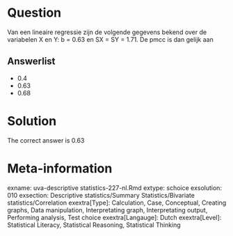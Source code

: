 Question
========

Van een lineaire regressie zijn de volgende gegevens bekend over de variabelen X en Y: b = 0.63 en SX = SY = 1.71. De pmcc is dan gelijk aan

Answerlist
----------
* 0.4
* 0.63
* 0.68

Solution
========

The correct answer is  0.63

Meta-information
================
exname: uva-descriptive statistics-227-nl.Rmd
extype: schoice
exsolution: 010
exsection: Descriptive statistics/Summary Statistics/Bivariate statistics/Correlation
exextra[Type]: Calculation, Case, Conceptual, Creating graphs, Data manipulation, Interpretating graph, Interpretating output, Performing analysis, Test choice
exextra[Langauge]: Dutch
exextra[Level]: Statistical Literacy, Statistical Reasoning, Statistical Thinking

